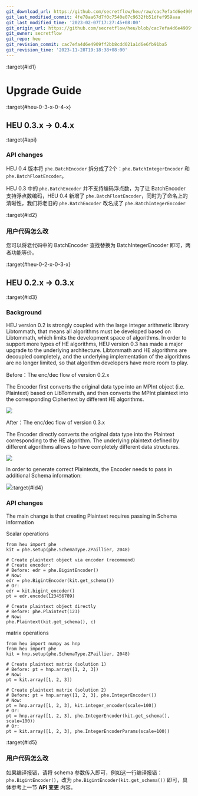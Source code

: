 ```yaml
---
git_download_url: https://github.com/secretflow/heu/raw/cac7efa4d6e4909ff2bb8cdd021a1d6e6fb91ba5/docs/references/upgrade_guide.rst
git_last_modified_commit: 4fe78aa67d7f0c7540e07c9632fb51dfef959aaa
git_last_modified_time: '2023-02-07T17:27:45+08:00'
git_origin_url: https://github.com/secretflow/heu/blob/cac7efa4d6e4909ff2bb8cdd021a1d6e6fb91ba5/docs/references/upgrade_guide.rst
git_owner: secretflow
git_repo: heu
git_revision_commit: cac7efa4d6e4909ff2bb8cdd021a1d6e6fb91ba5
git_revision_time: '2023-11-28T19:18:38+08:00'
---
```


:target{#id1}

# Upgrade Guide

<style>
  {"\n    .red {color:#CC6600}\n    .blue {color:#6C8EBF}\n"}
</style>

:target{#heu-0-3-x-0-4-x}

## HEU 0.3.x → 0.4.x

:target{#api}

### API changes

HEU 0.4 版本将 `phe.BatchEncoder` 拆分成了2个：`phe.BatchIntegerEncoder` 和 `phe.BatchFloatEncoder`。

HEU 0.3 中的 `phe.BatchEncoder` 并不支持编码浮点数，为了让 BatchEncoder 支持浮点数编码，HEU 0.4 新增了 `phe.BatchFloatEncoder`，同时为了命名上的清晰性，我们将老旧的 `phe.BatchEncoder` 改名成了 `phe.BatchIntegerEncoder`

:target{#id2}

### 用户代码怎么改

您可以将老代码中的 BatchEncoder 查找替换为 BatchIntegerEncoder 即可，两者功能等价。

:target{#heu-0-2-x-0-3-x}

## HEU 0.2.x → 0.3.x

:target{#id3}

### Background

HEU version 0.2 is strongly coupled with the large integer arithmetic library Libtommath, that means all algorithms must be developed based on Libtommath, which limits the development space of algorithms. In order to support more types of HE algorithms, HEU version 0.3 has made a major upgrade to the underlying architecture. Libtommath and HE algorithms are decoupled completely, and the underlying implementation of the algorithms are no longer limited, so that algorithm developers have more room to play.

Before：The enc/dec flow of version 0.2.x

The Encoder first converts the original data type into an MPInt object (i.e. Plaintext) based on LibTommath, and then converts the MPInt plaintext into the corresponding Ciphertext by different HE algorithms.

![](../_assets/0_2_flow.png)

After：The enc/dec flow of version 0.3.x

The Encoder directly converts the original data type into the Plaintext corresponding to the HE algorithm. The underlying plaintext defined by different algorithms allows to have completely different data structures.

![](../_assets/0_3_flow.png)

In order to generate correct Plaintexts, the Encoder needs to pass in additional Schema information:

![](../_assets/0_3_encoder.png):target{#id4}

### API changes

The main change is that creating Plaintext requires passing in Schema information

Scalar operations

```python3
from heu import phe
kit = phe.setup(phe.SchemaType.ZPaillier, 2048)

# Create plaintext object via encoder (recommend)
# Create encoder:
# Before: edr = phe.BigintEncoder()
# Now:
edr = phe.BigintEncoder(kit.get_schema())
# Or:
edr = kit.bigint_encoder()
pt = edr.encode(123456789)

# Create plaintext object directly
# Before: phe.Plaintext(123)
# Now:
phe.Plaintext(kit.get_schema(), c)
```

matrix operations

```python3
from heu import numpy as hnp
from heu import phe
kit = hnp.setup(phe.SchemaType.ZPaillier, 2048)

# Create plaintext matrix (solution 1)
# Before: pt = hnp.array([1, 2, 3])
# Now:
pt = kit.array([1, 2, 3])

# Create plaintext matrix (solution 2)
# Before: pt = hnp.array([1, 2, 3], phe.IntegerEncoder())
# Now:
pt = hnp.array([1, 2, 3], kit.integer_encoder(scale=100))
# Or:
pt = hnp.array([1, 2, 3], phe.IntegerEncoder(kit.get_schema(), scale=100))
# Or:
pt = kit.array([1, 2, 3], phe.IntegerEncoderParams(scale=100))
```

:target{#id5}

### 用户代码怎么改

如果编译报错，请将 schema 参数传入即可，例如这一行编译报错：`phe.BigintEncoder()`，改为 `phe.BigintEncoder(kit.get_schema())` 即可，具体参考上一节 <strong>API 变更</strong> 内容。
